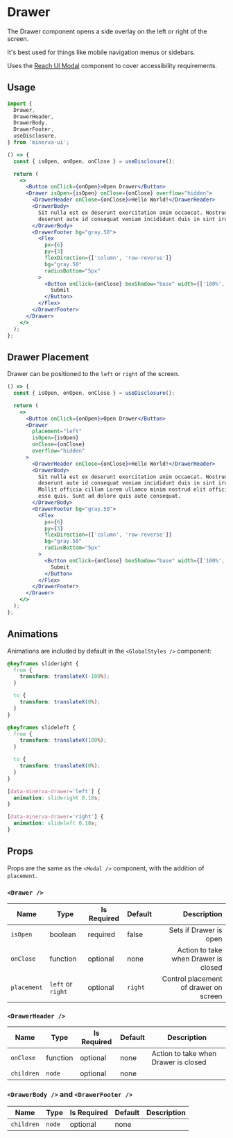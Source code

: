 # Drawer

The Drawer component opens a side overlay on the left or right of the screen.

It's best used for things like mobile navigation menus or sidebars.

Uses the [Reach UI Modal](https://reacttraining.com/reach-ui/dialog) component to cover accessibility requirements.

## Usage

```js
import {
  Drawer,
  DrawerHeader,
  DrawerBody,
  DrawerFooter,
  useDisclosure,
} from 'minerva-ui';
```

```jsx live
() => {
  const { isOpen, onOpen, onClose } = useDisclosure();

  return (
    <>
      <Button onClick={onOpen}>Open Drawer</Button>
      <Drawer isOpen={isOpen} onClose={onClose} overflow="hidden">
        <DrawerHeader onClose={onClose}>Hello World!</DrawerHeader>
        <DrawerBody>
          Sit nulla est ex deserunt exercitation anim occaecat. Nostrud ullamco
          deserunt aute id consequat veniam incididunt duis in sint irure nisi.
        </DrawerBody>
        <DrawerFooter bg="gray.50">
          <Flex
            px={6}
            py={3}
            flexDirection={['column', 'row-reverse']}
            bg="gray.50"
            radiusBottom="5px"
          >
            <Button onClick={onClose} boxShadow="base" width={['100%', 'auto']}>
              Submit
            </Button>
          </Flex>
        </DrawerFooter>
      </Drawer>
    </>
  );
};
```

## Drawer Placement

Drawer can be positioned to the `left` or `right` of the screen.

```jsx live
() => {
  const { isOpen, onOpen, onClose } = useDisclosure();

  return (
    <>
      <Button onClick={onOpen}>Open Drawer</Button>
      <Drawer
        placement="left"
        isOpen={isOpen}
        onClose={onClose}
        overflow="hidden"
      >
        <DrawerHeader onClose={onClose}>Hello World!</DrawerHeader>
        <DrawerBody>
          Sit nulla est ex deserunt exercitation anim occaecat. Nostrud ullamco
          deserunt aute id consequat veniam incididunt duis in sint irure nisi.
          Mollit officia cillum Lorem ullamco minim nostrud elit officia tempor
          esse quis. Sunt ad dolore quis aute consequat.
        </DrawerBody>
        <DrawerFooter bg="gray.50">
          <Flex
            px={6}
            py={3}
            flexDirection={['column', 'row-reverse']}
            bg="gray.50"
            radiusBottom="5px"
          >
            <Button onClick={onClose} boxShadow="base" width={['100%', 'auto']}>
              Submit
            </Button>
          </Flex>
        </DrawerFooter>
      </Drawer>
    </>
  );
};
```

## Animations

Animations are included by default in the `<GlobalStyles />` component:

```css
@keyframes slideright {
  from {
    transform: translateX(-100%);
  }

  to {
    transform: translateX(0%);
  }
}

@keyframes slideleft {
  from {
    transform: translateX(100%);
  }

  to {
    transform: translateX(0%);
  }
}

[data-minerva-drawer='left'] {
  animation: slideright 0.18s;
}

[data-minerva-drawer='right'] {
  animation: slideleft 0.18s;
}
```

## Props

Props are the same as the `<Modal />` component, with the addition of `placement`.

### `<Drawer />`

| Name        | Type              | Is Required | Default |                           Description |
| ----------- | ----------------- | ----------- | ------- | ------------------------------------: |
| `isOpen`    | boolean           | required    | false   |                Sets if Drawer is open |
| `onClose`   | function          | optional    | none    |  Action to take when Drawer is closed |
| `placement` | `left` or `right` | optional    | `right` | Control placement of drawer on screen |

### `<DrawerHeader />`

| Name       | Type     | Is Required | Default | Description                          |
| ---------- | -------- | ----------- | ------- | ------------------------------------ |
| `onClose`  | function | optional    | none    | Action to take when Drawer is closed |
| `children` | `node`   | optional    | none    |

### `<DrawerBody />` and `<DrawerFooter />`

| Name       | Type   | Is Required | Default | Description |
| ---------- | ------ | ----------- | ------- | ----------- |
| `children` | `node` | optional    | none    |
